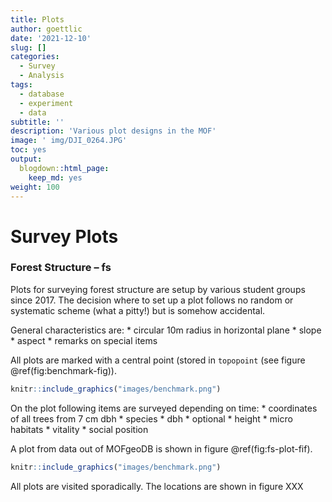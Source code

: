 ```yaml
---
title: Plots
author: goettlic
date: '2021-12-10'
slug: []
categories:
  - Survey
  - Analysis
tags:
  - database
  - experiment
  - data
subtitle: ''
description: 'Various plot designs in the MOF'
image: ' img/DJI_0264.JPG'
toc: yes
output:
  blogdown::html_page:
    keep_md: yes
weight: 100
---
```

# Survey Plots

### Forest Structure -- fs
Plots for surveying forest structure are setup by various student groups since 2017. The decision where to set up a plot follows no random or systematic scheme (what a pitty!) but is somehow accidental.

General characteristics are:
* circular 10m radius in horizontal plane
* slope
* aspect
* remarks on special items

All plots are marked with a central point (stored in `topopoint` (see figure \@ref(fig:benchmark-fig)).

```r
knitr::include_graphics("images/benchmark.png")
```

On the plot following items are surveyed depending on time:
* coordinates of all trees from 7 cm dbh
* species
* dbh
* optional
  * height
  * micro habitats
  * vitality
  * social position
  
A plot from data out of MOFgeoDB is shown in figure \@ref(fig:fs-plot-fif).

```r
knitr::include_graphics("images/benchmark.png")
```

All plots are visited sporadically. The locations are shown in figure XXX